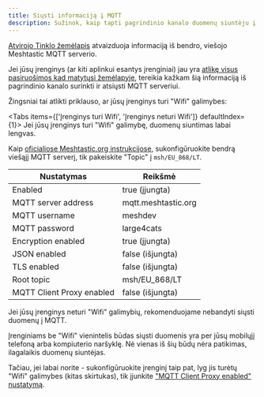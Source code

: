 ```yaml
---
title: Siųsti informaciją į MQTT
description: Sužinok, kaip tapti pagrindinio kanalo duomenų siuntėju į MQTT.
---
```



[Atvirojo Tinklo žemėlapis](/map) atvaizduoja informaciją iš bendro, viešojo Meshtastic MQTT serverio.

Jei jūsų įrenginys (ar kiti aplinkui esantys įrenginiai) jau yra [atlikę visus pasiruošimos kad matytųsi žemėlapyje](/docs/), tereikia kažkam šią informaciją iš pagrindinio kanalo surinkti ir atsiųsti MQTT serveriui.

Žingsniai tai atlikti priklauso, ar jūsų įrenginys turi "Wifi" galimybes:

<Tabs items={['Įrenginys turi Wifi', 'Įrenginys neturi Wifi']} defaultIndex={1}>
  <Tab value="Įrenginys turi Wifi">
  Jei jūsų įrenginys turi "Wifi" galimybę, duomenų siuntimas labai lengvas.

  Kaip [oficialiose Meshtastic.org instrukcijose](https://meshtastic.org/docs/configuration/module/mqtt/#connect-to-the-default-public-server), sukonfigūruokite bendrą viešąjį MQTT serverį, tik pakeiskite "Topic" į `msh/EU_868/LT`.

  | Nustatymas                | Reikšmė             |
  |---------------------------|---------------------|
  | Enabled                   | true (įjungta)      |
  | MQTT server address       | mqtt.meshtastic.org |
  | MQTT username             | meshdev             |
  | MQTT password             | large4cats          |
  | Encryption enabled        | true (įjungta)      |
  | JSON enabled              | false (išjungta)    |
  | TLS enabled               | false (išjungta)    |
  | Root topic                | msh/EU_868/LT       |
  | MQTT Client Proxy enabled | false (išjungta)    |
  </Tab>
  <Tab value="Įrenginys neturi Wifi">
  Jei jūsų įrenginys neturi "Wifi" galimybių, rekomenduojame nebandyti siųsti duomenų į MQTT.

  Įrenginiams be "Wifi" vienintelis būdas siųsti duomenis yra per jūsų mobilųjį telefoną arba kompiuterio naršyklę. Nė vienas iš šių būdų nėra patikimas, ilagalaikis duomenų siuntėjas.

  Tačiau, jei labai norite - sukonfigūruokite įrenginį taip pat, lyg jis turėtų "Wifi" galimybes (kitas skirtukas), tik įjunkite ["MQTT Client Proxy enabled" nustatymą](https://meshtastic.org/docs/configuration/module/mqtt/#client-proxy-enabled).
  </Tab>
</Tabs>
